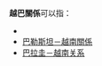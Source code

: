 {{NoteTA|G1=地名}}

'''越巴關係'''可以指：

* {{link-en|巴基斯坦－越南關係|Pakistan–Vietnam relations}}
* [[巴勒斯坦－越南關係|巴勒斯坦－越南關係]]
* [[巴拉圭－越南关系|巴拉圭－越南关系]]

{{disambig|cat=四字消歧義}}